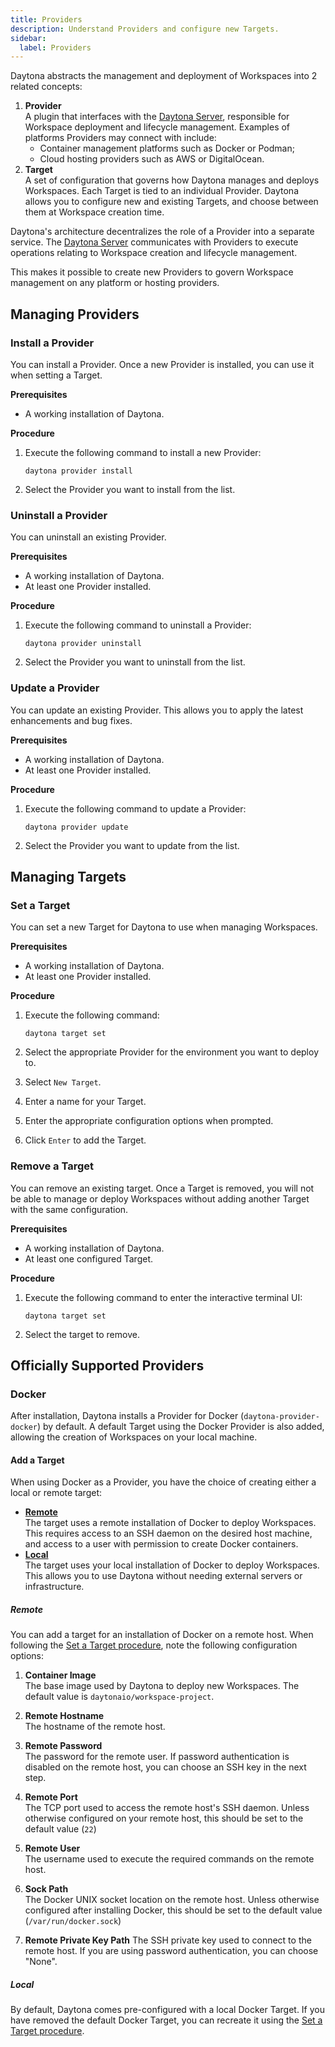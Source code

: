 ```yaml
---
title: Providers
description: Understand Providers and configure new Targets.
sidebar:
  label: Providers
---
```


Daytona abstracts the management and deployment of Workspaces into 2 related concepts:

1. **Provider**  
    A plugin that interfaces with the [Daytona Server](../reference/server), responsible for Workspace deployment and lifecycle management.
    Examples of platforms Providers may connect with include:
    - Container management platforms such as Docker or Podman;
    - Cloud hosting providers such as AWS or DigitalOcean.
2. **Target**  
    A set of configuration that governs how Daytona manages and deploys Workspaces.
    Each Target is tied to an individual Provider.
    Daytona allows you to configure new and existing Targets, and choose between them at Workspace creation time.

Daytona's architecture decentralizes the role of a Provider into a separate service.
The [Daytona Server](../reference/server) communicates with Providers to execute operations relating to Workspace creation and lifecycle management.

This makes it possible to create new Providers to govern Workspace management on any platform or hosting providers.

## Managing Providers

### Install a Provider

You can install a Provider.
Once a new Provider is installed, you can use it when setting a Target.

**Prerequisites**

- A working installation of Daytona.

**Procedure**

1. Execute the following command to install a new Provider:

    ```shell
    daytona provider install
    ```

2. Select the Provider you want to install from the list.

### Uninstall a Provider

You can uninstall an existing Provider.

**Prerequisites**

- A working installation of Daytona.
- At least one Provider installed.

**Procedure**

1. Execute the following command to uninstall a Provider:

    ```shell
    daytona provider uninstall
    ```

2. Select the Provider you want to uninstall from the list.

### Update a Provider

You can update an existing Provider.
This allows you to apply the latest enhancements and bug fixes.

**Prerequisites**

- A working installation of Daytona.
- At least one Provider installed.

**Procedure**

1. Execute the following command to update a Provider:

    ```shell
    daytona provider update
    ```

2. Select the Provider you want to update from the list.

## Managing Targets

### Set a Target

You can set a new Target for Daytona to use when managing Workspaces.

**Prerequisites**

- A working installation of Daytona.
- At least one Provider installed.

**Procedure**

1. Execute the following command:

    ```shell
    daytona target set
    ```

2. Select the appropriate Provider for the environment you want to deploy to.
3. Select `New Target`.
4. Enter a name for your Target.
5. Enter the appropriate configuration options when prompted.
6. Click `Enter` to add the Target.

### Remove a Target

You can remove an existing target.
Once a Target is removed, you will not be able to manage or deploy Workspaces without adding another Target with the same configuration.

**Prerequisites**

- A working installation of Daytona.
- At least one configured Target.

**Procedure**

1. Execute the following command to enter the interactive terminal UI:

    ```shell
    daytona target set
    ```

2. Select the target to remove.

## Officially Supported Providers

### Docker

After installation, Daytona installs a Provider for Docker (`daytona-provider-docker`) by default.
A default Target using the Docker Provider is also added, allowing the creation of Workspaces on your local machine.

#### Add a Target

When using Docker as a Provider, you have the choice of creating either a local or remote target:

- **[Remote](#remote)**  
  The target uses a remote installation of Docker to deploy Workspaces.
  This requires access to an SSH daemon on the desired host machine, and access to a user with permission to create Docker containers.
- **[Local](#local)**  
  The target uses your local installation of Docker to deploy Workspaces.
  This allows you to use Daytona without needing external servers or infrastructure.

##### Remote

You can add a target for an installation of Docker on a remote host.
When following the [Set a Target procedure](#set-a-target), note the following configuration options:

1. **Container Image**  
    The base image used by Daytona to deploy new Workspaces.
    The default value is `daytonaio/workspace-project`.
2. **Remote Hostname**  
    The hostname of the remote host.
3. **Remote Password**  
    The password for the remote user.
    If password authentication is disabled on the remote host, you can choose an SSH key in the next step.
4. **Remote Port**  
    The TCP port used to access the remote host's SSH daemon.
    Unless otherwise configured on your remote host, this should be set to the default value (`22`)
5. **Remote User**  
     The username used to execute the required commands on the remote host.

6. **Sock Path**  
    The Docker UNIX socket location on the remote host.
    Unless otherwise configured after installing Docker, this should be set to the default value (`/var/run/docker.sock`)
7. **Remote Private Key Path**
    The SSH private key used to connect to the remote host.
    If you are using password authentication, you can choose "None".

##### Local

By default, Daytona comes pre-configured with a local Docker Target.
If you have removed the default Docker Target, you can recreate it using the [Set a Target procedure](#set-a-target).
